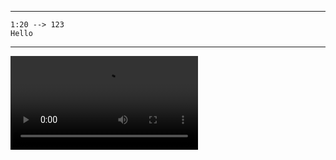 <Step video="000.mp4" start={0} end={5}>
  <Editor file="hello.md" lang="md" />
  <Browser url="/hello.0" zoom={1} />
</Step>

---

<Step video="000.mp4" start={0} end={5}>

<Editor file="hello.0.js" name="hello.js" lang="md" />
<Browser url="/hello.0" zoom={1} />

```srt
1:20 --> 123
Hello
```

</Step>

---

<Video src="000.mp4" start={0} end={5} />
<Editor file="hello.0.js" name="hello.js" lang="jsx" />
<Browser url="/hello.0" zoom={1}>
  <Click selector="#next-page" time={2} />
  <Click selector="#next-page" time={4} />
</Browser>

```srt
1:20 --> 123
Hello
```

---

<Video src="000.mp4" start={0} end={5} />
<Editor file="hello.0.js" name="hello.js" lang="md" />
<Browser url="/hello.0" zoom={1}>
  <Scroll selector="#step-0" time={2} />
  <Scroll selector="#step-1" time={4} />
</Browser>

```srt
1:20 --> 123
Hello
```
